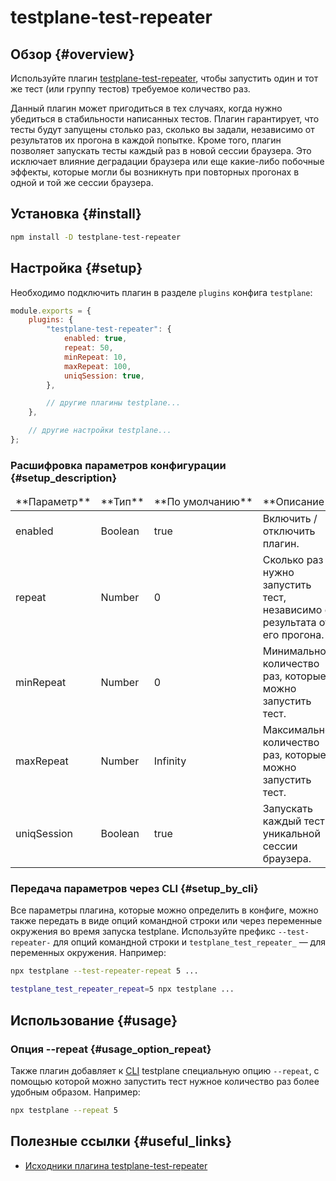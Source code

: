 # testplane-test-repeater

## Обзор {#overview}

Используйте плагин [testplane-test-repeater][testplane-test-repeater], чтобы запустить один и тот же тест (или группу тестов) требуемое количество раз.

Данный плагин может пригодиться в тех случаях, когда нужно убедиться в стабильности написанных тестов. Плагин гарантирует, что тесты будут запущены столько раз, сколько вы задали, независимо от результатов их прогона в каждой попытке. Кроме того, плагин позволяет запускать тесты каждый раз в новой сессии браузера. Это исключает влияние деградации браузера или еще какие-либо побочные эффекты, которые могли бы возникнуть при повторных прогонах в одной и той же сессии браузера.

## Установка {#install}

```bash
npm install -D testplane-test-repeater
```

## Настройка {#setup}

Необходимо подключить плагин в разделе `plugins` конфига `testplane`:

```javascript
module.exports = {
    plugins: {
        "testplane-test-repeater": {
            enabled: true,
            repeat: 50,
            minRepeat: 10,
            maxRepeat: 100,
            uniqSession: true,
        },

        // другие плагины testplane...
    },

    // другие настройки testplane...
};
```

### Расшифровка параметров конфигурации {#setup_description}

<table>
<thead>
<tr><td>**Параметр**</td><td>**Тип**</td><td>**По&nbsp;умолчанию**</td><td>**Описание**</td></tr>
</thead>
<tbody>
<tr><td>enabled</td><td>Boolean</td><td>true</td><td>Включить / отключить плагин.</td></tr>
<tr><td>repeat</td><td>Number</td><td>0</td><td>Сколько раз нужно запустить тест, независимо от результата от его прогона.</td></tr>
<tr><td>minRepeat</td><td>Number</td><td>0</td><td>Минимальное количество раз, которые можно запустить тест.</td></tr>
<tr><td>maxRepeat</td><td>Number</td><td>Infinity</td><td>Максимальное количество раз, которые можно запустить тест.</td></tr>
<tr><td>uniqSession</td><td>Boolean</td><td>true</td><td>Запускать каждый тест в уникальной сессии браузера.</td></tr>

</tbody>
</table>

### Передача параметров через CLI {#setup_by_cli}

Все параметры плагина, которые можно определить в конфиге, можно также передать в виде опций командной строки или через переменные окружения во время запуска testplane. Используйте префикс `--test-repeater-` для опций командной строки и `testplane_test_repeater_` &mdash; для переменных окружения. Например:

```bash
npx testplane --test-repeater-repeat 5 ...
```

```bash
testplane_test_repeater_repeat=5 npx testplane ...
```

## Использование {#usage}

### Опция --repeat {#usage_option_repeat}

Также плагин добавляет к [CLI][cli] testplane специальную опцию `--repeat`, с помощью которой можно запустить тест нужное количество раз более удобным образом. Например:

```bash
npx testplane --repeat 5
```

[cli]: https://ru.wikipedia.org/wiki/Интерфейс_командной_строки

## Полезные ссылки {#useful_links}

-   [Исходники плагина testplane-test-repeater][testplane-test-repeater]

[testplane-test-repeater]: https://github.com/gemini-testing/testplane-test-repeater
[cli]: https://ru.wikipedia.org/wiki/Интерфейс_командной_строки
